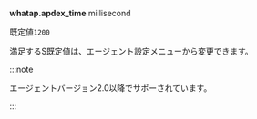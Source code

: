 **whatap.apdex_time** <span class='type'>millisecond</span>

既定値`1200`

満足するS既定値は、エージェント設定メニューから変更できます。


<Javaapdexdesc />

:::note

エージェントバージョン2.0以降でサポーされています。

:::
